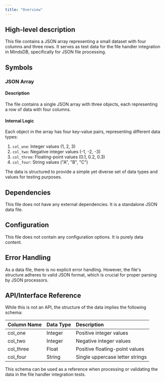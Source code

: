 ```yaml
---
title: "Overview"
---
```


## High-level description
This file contains a JSON array representing a small dataset with four columns and three rows. It serves as test data for the file handler integration in MindsDB, specifically for JSON file processing.

## Symbols

### JSON Array
#### Description
The file contains a single JSON array with three objects, each representing a row of data with four columns.

#### Internal Logic
Each object in the array has four key-value pairs, representing different data types:
1. `col_one`: Integer values (1, 2, 3)
2. `col_two`: Negative integer values (-1, -2, -3)
3. `col_three`: Floating-point values (0.1, 0.2, 0.3)
4. `col_four`: String values ("A", "B", "C")

The data is structured to provide a simple yet diverse set of data types and values for testing purposes.

## Dependencies
This file does not have any external dependencies. It is a standalone JSON data file.

## Configuration
This file does not contain any configuration options. It is purely data content.

## Error Handling
As a data file, there is no explicit error handling. However, the file's structure adheres to valid JSON format, which is crucial for proper parsing by JSON processors.

## API/Interface Reference
While this is not an API, the structure of the data implies the following schema:

| Column Name | Data Type | Description |
|:------------|:----------|:------------|
| col_one     | Integer   | Positive integer values |
| col_two     | Integer   | Negative integer values |
| col_three   | Float     | Positive floating-point values |
| col_four    | String    | Single uppercase letter strings |

This schema can be used as a reference when processing or validating the data in the file handler integration tests.